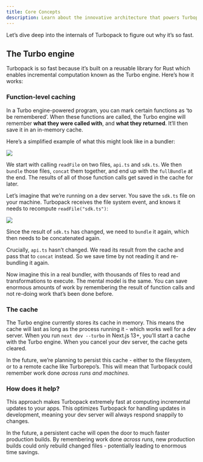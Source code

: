 ```yaml
---
title: Core Concepts
description: Learn about the innovative architecture that powers Turbopack's speed improvements.
---
```


Let’s dive deep into the internals of Turbopack to figure out why it’s so fast.

## The Turbo engine

Turbopack is so fast because it’s built on a reusable library for Rust which enables incremental computation known as the Turbo engine. Here’s how it works:

### Function-level caching

In a Turbo engine-powered program, you can mark certain functions as ‘to be remembered’. When these functions are called, the Turbo engine will remember **what they were called with**, and **what they returned**. It’ll then save it in an in-memory cache.

Here’s a simplified example of what this might look like in a bundler:

![](/images/docs/pack/turbo-engine-first-run.png)

We start with calling `readFile` on two files, `api.ts` and `sdk.ts`. We then `bundle` those files, `concat` them together, and end up with the `fullBundle` at the end. The results of all of those function calls get saved in the cache for later.

Let’s imagine that we’re running on a dev server. You save the `sdk.ts` file on your machine. Turbopack receives the file system event, and knows it needs to recompute `readFile("sdk.ts")`:

![](/images/docs/pack/turbo-engine-second-run.png)

Since the result of `sdk.ts` has changed, we need to `bundle` it again, which then needs to be concatenated again.

Crucially, `api.ts` hasn’t changed. We read its result from the cache and pass that to `concat` instead. So we save time by not reading it and re-bundling it again.

Now imagine this in a real bundler, with thousands of files to read and transformations to execute. The mental model is the same. You can save enormous amounts of work by remembering the result of function calls and not re-doing work that’s been done before.

### The cache

The Turbo engine currently stores its cache in memory. This means the cache will last as long as the process running it - which works well for a dev server. When you run `next dev --turbo` in Next.js 13+, you’ll start a cache with the Turbo engine. When you cancel your dev server, the cache gets cleared.

In the future, we’re planning to persist this cache - either to the filesystem, or to a remote cache like Turborepo’s. This will mean that Turbopack could remember work done _across runs and machines._

### How does it help?

This approach makes Turbopack extremely fast at computing incremental updates to your apps. This optimizes Turbopack for handling updates in development, meaning your dev server will always respond snappily to changes.

In the future, a persistent cache will open the door to much faster production builds. By remembering work done _across runs_, new production builds could only rebuild changed files - potentially leading to enormous time savings.
